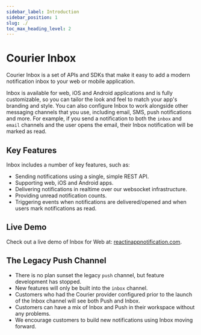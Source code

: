 ```yaml
---
sidebar_label: Introduction
sidebar_position: 1
slug: ./
toc_max_heading_level: 2
---
```


# Courier Inbox

Courier Inbox is a set of APIs and SDKs that make it easy to add a modern notification inbox to your web or mobile application.

Inbox is available for web, iOS and Android applications and is fully customizable, so you can tailor the look and feel to match your app's branding and style. You can also configure Inbox to work alongside other messaging channels that you use, including email, SMS, push notifications and more. For example, if you send a notification to both the `inbox` and `email` channels and the user opens the email, their Inbox notification will be marked as read.

## Key Features

Inbox includes a number of key features, such as:

- Sending notifications using a single, simple REST API.
- Supporting web, iOS and Android apps.
- Delivering notifications in realtime over our websocket infrastructure.
- Providing unread notification counts.
- Triggering events when notifications are delivered/opened and when users mark notifications as read.

## Live Demo

Check out a live demo of Inbox for Web at: [reactinappnotification.com](https://reactinappnotification.com).

## The Legacy Push Channel

- There is no plan sunset the legacy `push` channel, but feature development has stopped.
- New features will only be built into the `inbox` channel.
- Customers who had the Courier provider configured prior to the launch of the Inbox channel will see both Push and Inbox.
- Customers can have a mix of Inbox and Push in their workspace without any problems.
- We encourage customers to build new notifications using Inbox moving forward.
